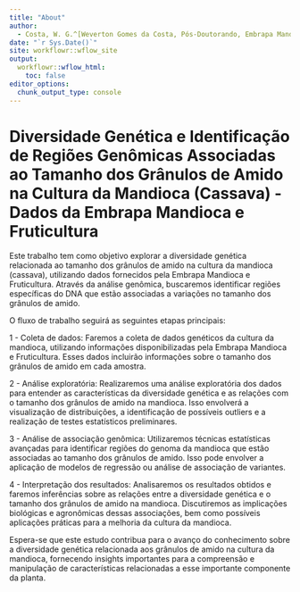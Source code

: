 ```yaml
---
title: "About"
author: 
  - Costa, W. G.^[Weverton Gomes da Costa, Pós-Doutorando, Embrapa Mandioca e Fruticultura, wevertonufv@gmail.com]
date: "`r Sys.Date()`"
site: workflowr::wflow_site
output:
  workflowr::wflow_html:
    toc: false
editor_options:
  chunk_output_type: console
---
```


# Diversidade Genética e Identificação de Regiões Genômicas Associadas ao Tamanho dos Grânulos de Amido na Cultura da Mandioca (Cassava) - Dados da Embrapa Mandioca e Fruticultura

Este trabalho tem como objetivo explorar a diversidade genética relacionada ao tamanho dos grânulos de amido na cultura da mandioca (cassava), utilizando dados fornecidos pela Embrapa Mandioca e Fruticultura. Através da análise genômica, buscaremos identificar regiões específicas do DNA que estão associadas a variações no tamanho dos grânulos de amido.

O fluxo de trabalho seguirá as seguintes etapas principais:

1 - Coleta de dados: Faremos a coleta de dados genéticos da cultura da mandioca, utilizando informações disponibilizadas pela Embrapa Mandioca e Fruticultura. Esses dados incluirão informações sobre o tamanho dos grânulos de amido em cada amostra.

2 - Análise exploratória: Realizaremos uma análise exploratória dos dados para entender as características da diversidade genética e as relações com o tamanho dos grânulos de amido na mandioca. Isso envolverá a visualização de distribuições, a identificação de possíveis outliers e a realização de testes estatísticos preliminares.

3 - Análise de associação genômica: Utilizaremos técnicas estatísticas avançadas para identificar regiões do genoma da mandioca que estão associadas ao tamanho dos grânulos de amido. Isso pode envolver a aplicação de modelos de regressão ou análise de associação de variantes.

4 - Interpretação dos resultados: Analisaremos os resultados obtidos e faremos inferências sobre as relações entre a diversidade genética e o tamanho dos grânulos de amido na mandioca. Discutiremos as implicações biológicas e agronômicas dessas associações, bem como possíveis aplicações práticas para a melhoria da cultura da mandioca.

Espera-se que este estudo contribua para o avanço do conhecimento sobre a diversidade genética relacionada aos grânulos de amido na cultura da mandioca, fornecendo insights importantes para a compreensão e manipulação de características relacionadas a esse importante componente da planta.
